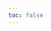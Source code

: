 ```yaml
---
toc: false
---
```



```{=html}
<!-- MailerLite Universal -->
<script>
    (function(w,d,e,u,f,l,n){w[f]=w[f]||function(){(w[f].q=w[f].q||[])
    .push(arguments);},l=d.createElement(e),l.async=1,l.src=u,
    n=d.getElementsByTagName(e)[0],n.parentNode.insertBefore(l,n);})
    (window,document,'script','https://assets.mailerlite.com/js/universal.js','ml');
    ml('account', '438589');
</script>
<!-- End MailerLite Universal -->
```        

<div class="ml-embedded" data-form="e3eHFN"></div>